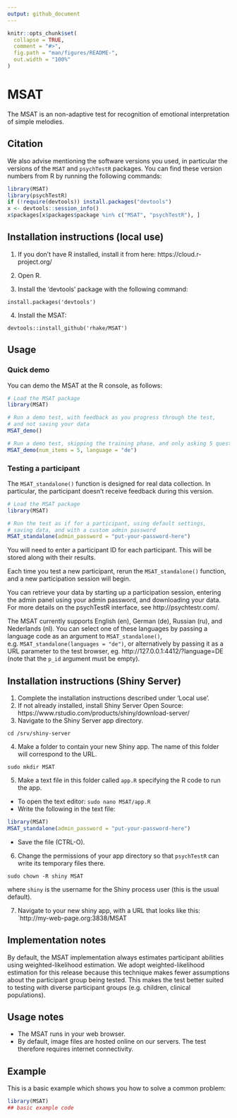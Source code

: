 ```yaml
---
output: github_document
---
```


<!-- README.md is generated from README.Rmd. Please edit that file -->

```r
knitr::opts_chunk$set(
  collapse = TRUE,
  comment = "#>",
  fig.path = "man/figures/README-",
  out.width = "100%"
)
```

# MSAT

<!-- badges: start -->
<!-- badges: end -->

The MSAT is an non-adaptive test for recognition of emotional interpretation of simple melodies.

## Citation

We also advise mentioning the software versions you used,
in particular the versions of the `MSAT` and `psychTestR` packages.
You can find these version numbers from R by running the following commands:

``` r
library(MSAT)
library(psychTestR)
if (!require(devtools)) install.packages("devtools")
x <- devtools::session_info()
x$packages[x$packages$package %in% c("MSAT", "psychTestR"), ]
```

## Installation instructions (local use)

1. If you don't have R installed, install it from here: https://cloud.r-project.org/

2. Open R.

3. Install the ‘devtools’ package with the following command:

`install.packages('devtools')`

4. Install the MSAT:

`devtools::install_github('rhake/MSAT')`

## Usage

### Quick demo 

You can demo the MSAT at the R console, as follows:

``` r
# Load the MSAT package
library(MSAT)

# Run a demo test, with feedback as you progress through the test,
# and not saving your data
MSAT_demo()

# Run a demo test, skipping the training phase, and only asking 5 questions, as well a changinge the language
MSAT_demo(num_items = 5, language = "de")
```

### Testing a participant

The `MSAT_standalone()` function is designed for real data collection.
In particular, the participant doesn't receive feedback during this version.

``` r
# Load the MSAT package
library(MSAT)

# Run the test as if for a participant, using default settings,
# saving data, and with a custom admin password
MSAT_standalone(admin_password = "put-your-password-here")
```

You will need to enter a participant ID for each participant.
This will be stored along with their results.

Each time you test a new participant,
rerun the `MSAT_standalone()` function,
and a new participation session will begin.

You can retrieve your data by starting up a participation session,
entering the admin panel using your admin password,
and downloading your data.
For more details on the psychTestR interface, 
see http://psychtestr.com/.

The MSAT currently supports English (en), German (de), Russian (ru), and Nederlands (nl).
You can select one of these languages by passing a language code as 
an argument to `MSAT_standalone()`, e.g. `MSAT_standalone(languages = "de")`,
or alternatively by passing it as a URL parameter to the test browser,
eg. http://127.0.0.1:4412/?language=DE (note that the `p_id` argument must be empty).

## Installation instructions (Shiny Server)

1. Complete the installation instructions described under 'Local use'.
2. If not already installed, install Shiny Server Open Source:
https://www.rstudio.com/products/shiny/download-server/
3. Navigate to the Shiny Server app directory.

`cd /srv/shiny-server`

4. Make a folder to contain your new Shiny app.
The name of this folder will correspond to the URL.

`sudo mkdir MSAT`

5. Make a text file in this folder called `app.R`
specifying the R code to run the app.

- To open the text editor: `sudo nano MSAT/app.R`
- Write the following in the text file:

``` r
library(MSAT)
MSAT_standalone(admin_password = "put-your-password-here")
```

- Save the file (CTRL-O).

6. Change the permissions of your app directory so that `psychTestR`
can write its temporary files there.

`sudo chown -R shiny MSAT`

where `shiny` is the username for the Shiny process user
(this is the usual default).

7. Navigate to your new shiny app, with a URL that looks like this:
`http://my-web-page.org:3838/MSAT

## Implementation notes

By default, the MSAT  implementation always estimates participant abilities
using weighted-likelihood estimation.
We adopt weighted-likelihood estimation for this release 
because this technique makes fewer assumptions about the participant group being tested.
This makes the test better suited to testing with diverse participant groups
(e.g. children, clinical populations).

## Usage notes

- The MSAT runs in your web browser.
- By default, image files are hosted online on our servers.
The test therefore requires internet connectivity.

## Example

This is a basic example which shows you how to solve a common problem:

```r
library(MSAT)
## basic example code
```
